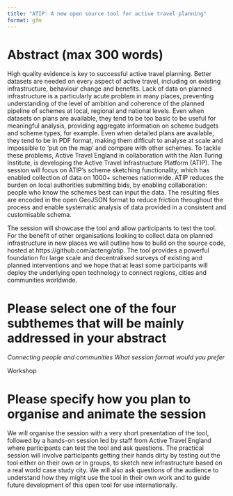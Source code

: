 ```yaml
---
title: "ATIP: A new open source tool for active travel planning"
format: gfm
---
```


# Abstract (max 300 words)

High quality evidence is key to successful active travel planning.
Better datasets are needed on every aspect of active travel, including on existing infrastructure, behaviour change and benefits.
Lack of data on planned infrastructure is a particularly acute problem in many places, preventing understanding of the level of ambition and coherence of the planned pipeline of schemes at local, regional and national levels.
Even when datasets on plans are available, they tend to be too basic to be useful for meaningful analysis, providing aggregate information on scheme budgets and scheme types, for example.
Even when detailed plans are available, they tend to be in PDF format, making them difficult to analyse at scale and impossible to ‘put on the map’ and compare with other schemes.
To tackle these problems, Active Travel England in collaboration with the Alan Turing Institute, is developing the Active Travel Infrastructure Platform (ATIP).
The session will focus on ATIP’s scheme sketching functionality, which has enabled collection of data on 1000+ schemes nationwide.
ATIP reduces the burden on local authorities submitting bids, by enabling collaboration: people who know the schemes best can input the data.
The resulting files are encoded in the open GeoJSON format to reduce friction throughout the process and enable systematic analysis of data provided in a consistent and customisable schema. 

The session will showcase the tool and allow participants to test the tool.
For the benefit of other organisations looking to collect data on planned infrastructure in new places we will outline how to build on the source code, hosted at https://github.com/acteng/atip.
The tool provides a powerful foundation for large scale and decentralised surveys of existing and planned interventions and we hope that at least some participants will deploy the underlying open technology to connect regions, cities and communities worldwide.​​​​​​​​​​​​​​​​​​​​​​​​​

# Please select one of the four subthemes that will be mainly addressed in your abstract 

*Connecting people and communities What session format would you prefer*

Workshop

# Please specify how you plan to organise and animate the session 

We will organise the session with a very short presentation of the tool, followed by a hands-on session led by staff from Active Travel England where participants can test the tool and ask questions.
The practical session will involve participants getting their hands dirty by testing out the tool either on their own or in groups, to sketch new infrastructure based on a real world case study city.
We will also ask questions of the audience to understand how they might use the tool in their own work and to guide future development of this open tool for use internationally.

